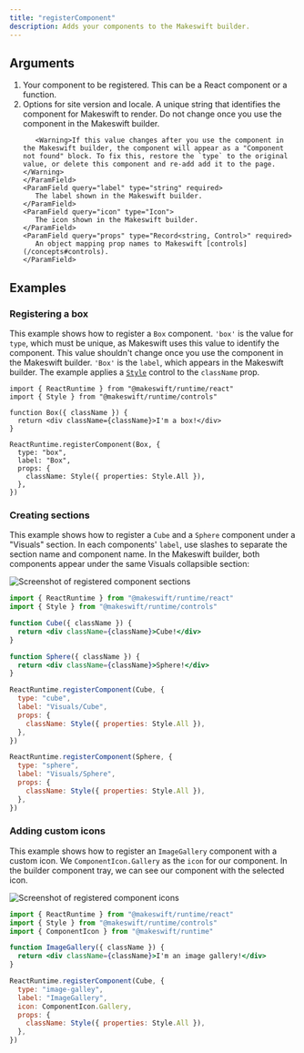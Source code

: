 ```yaml
---
title: "registerComponent"
description: Adds your components to the Makeswift builder.
---
```


## Arguments

1. <ParamField query="component" type="Component" required>
     Your component to be registered. This can be a React component or a function.
   </ParamField>
2. <ParamField query="options" type="object">
     Options for site version and locale.
     <Expandable>
       <ParamField query="type" type="string">
          A unique string that identifies the component for Makeswift to
          render. Do not change once you use the component in
          the Makeswift builder.

          <Warning>If this value changes after you use the component in the Makeswift builder, the component will appear as a "Component not found" block. To fix this, restore the `type` to the original value, or delete this component and re-add add it to the page.</Warning>
       </ParamField>
       <ParamField query="label" type="string" required>
          The label shown in the Makeswift builder.
       </ParamField>
       <ParamField query="icon" type="Icon">
          The icon shown in the Makeswift builder.
       </ParamField>
       <ParamField query="props" type="Record<string, Control>" required>
          An object mapping prop names to Makeswift [controls](/concepts#controls).
       </ParamField>
     </Expandable>
   </ParamField>

## Examples

### Registering a box

This example shows how to register a `Box` component. `'box'` is the value for `type`, which must
be unique, as Makeswift uses this value to identify the component. This value shouldn't change once you use the
component in the Makeswift builder. `'Box'` is the `label`, which appears in
the Makeswift builder. The example applies a [`Style`](/controls/style) control to the
`className` prop.

```tsx Box.makeswift.ts
import { ReactRuntime } from "@makeswift/runtime/react"
import { Style } from "@makeswift/runtime/controls"

function Box({ className }) {
  return <div className={className}>I'm a box!</div>
}

ReactRuntime.registerComponent(Box, {
  type: "box",
  label: "Box",
  props: {
    className: Style({ properties: Style.All }),
  },
})
```

### Creating sections

This example shows how to register a `Cube` and a `Sphere` component under a "Visuals" section. In each
components' `label`, use slashes to separate the section name and component name. In the Makeswift
builder, both components appear under the same Visuals collapsible section:

<Frame>
  <img
    src="/images/registered-component-sections.png"
    alt="Screenshot of registered component sections"
  />
</Frame>

```jsx Visuals.makeswift.ts
import { ReactRuntime } from "@makeswift/runtime/react"
import { Style } from "@makeswift/runtime/controls"

function Cube({ className }) {
  return <div className={className}>Cube!</div>
}

function Sphere({ className }) {
  return <div className={className}>Sphere!</div>
}

ReactRuntime.registerComponent(Cube, {
  type: "cube",
  label: "Visuals/Cube",
  props: {
    className: Style({ properties: Style.All }),
  },
})

ReactRuntime.registerComponent(Sphere, {
  type: "sphere",
  label: "Visuals/Sphere",
  props: {
    className: Style({ properties: Style.All }),
  },
})
```

### Adding custom icons

This example shows how to register an `ImageGallery` component with a custom icon. We
`ComponentIcon.Gallery` as the `icon` for our component. In the builder
component tray, we can see our component with the selected icon.

<Frame>
  <img
    src="/images/register-custom-icon.png"
    alt="Screenshot of registered component icons"
  />
</Frame>

```jsx Cube.makeswift.ts
import { ReactRuntime } from "@makeswift/runtime/react"
import { Style } from "@makeswift/runtime/controls"
import { ComponentIcon } from "@makeswift/runtime"

function ImageGallery({ className }) {
  return <div className={className}>I'm an image gallery!</div>
}

ReactRuntime.registerComponent(Cube, {
  type: "image-galley",
  label: "ImageGallery",
  icon: ComponentIcon.Gallery,
  props: {
    className: Style({ properties: Style.All }),
  },
})
```
